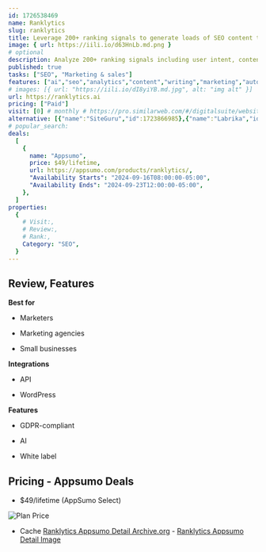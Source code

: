 ```yaml
---
id: 1726538469
name: Ranklytics
slug: ranklytics
title: Leverage 200+ ranking signals to generate loads of SEO content that’s ready to rank
image: { url: https://iili.io/d63HnLb.md.png }
# optional
description: Analyze 200+ ranking signals including user intent, content ideas, competitor keywords, and moreWrite content with GPT-4o and audit your entire website to identify opportunities to boost on-page SEO
published: true
tasks: ["SEO", "Marketing & sales"]
features: ["ai","seo","analytics","content","writing","marketing","automation","business","collaboration"]
# images: [{ url: "https://iili.io/dI8yiYB.md.jpg", alt: "img alt" }]
url: https://ranklytics.ai
pricing: ["Paid"]
visit: [0] # monthly # https://pro.similarweb.com/#/digitalsuite/websiteanalysis/home
alternative: [{"name":"SiteGuru","id":1723866985},{"name":"Labrika","id":1723640492},{"name":"humblytics.com","id":1723274515}]
# popular_search:
deals:
  [
    {
      name: "Appsumo",
      price: $49/lifetime,
      url: https://appsumo.com/products/ranklytics/,
      "Availability Starts": "2024-09-16T08:00:00-05:00",
      "Availability Ends": "2024-09-23T12:00:00-05:00",
    },
  ]
properties:
  {
    # Visit:,
    # Review:,
    # Rank:,
    Category: "SEO",
  }
---
```


## Review, Features

 

**Best for**

- Marketers

- Marketing agencies

- Small businesses

**Integrations**

- API

- WordPress

**Features**

- GDPR-compliant

- AI

- White label

## Pricing - Appsumo Deals

- $49/lifetime (AppSumo Select)

<Img src="https://iili.io/d638diJ.png" alt="Plan Price" />

- Cache [Ranklytics Appsumo Detail Archive.org](https://web.archive.org/web/*/https://appsumo.com/products/ranklytics/) - [Ranklytics Appsumo Detail Image](https://iili.io/d6CZukB.png)
